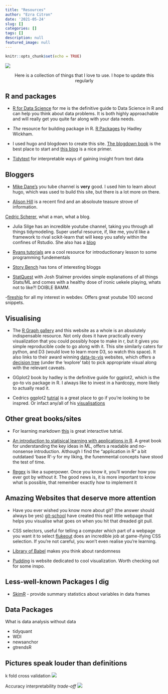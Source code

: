 ```yaml
---
title: "Resources"
author: "Ezra Citron"
date: '2021-05-24'
slug: []
categories: []
tags: []
description: null
featured_image: null
---
```


```r
knitr::opts_chunk$set(echo = TRUE)
```

![](/post_resources/banner-resources.jpeg)

<p style="text-align: center;">Here is a collection of things that I love to use.
I hope to update this regularly</p>

 

## R and packages
- [R for Data Science](https://r4ds.had.co.nz/) for me is the definitive guide to Data Science in R and can help you think about data problems. It is both highly approachable and will really get you quite far along with your data needs. 

- *The* resource for building package in R. [R Packages](https://r-pkgs.org/) by Hadley Wickham.
- I used hugo and blogdown to create this site. [The blogdown book](https://bookdown.org/yihui/blogdown/) is the best place to start and [this blog](https://alison.rbind.io/blog/2020-12-new-year-new-blogdown/) is a nice primer.

- [Tidytext](https://www.tidytextmining.com/) for interpretable ways of gaining insight from text data

## Bloggers
- [Mike Dane's](https://www.youtube.com/channel/UCvmINlrza7JHB1zkIOuXEbw) you tube channel is **very** good. I used him to learn about hugo, which was used to build this site, but there is a lot more on there.

- [Alison Hill](https://alison.rbind.io/projects/) is a recent find and an absoloute teasure strove of information. 

[Cedric Scherer](https://www.cedricscherer.com/), what a man, what a blog. 

- Julia Silge has an incredible youtube channel, taking you through all things tidymodeling. Super useful resource, if, like me, you'd like a framework to rival scikit-learn that will keep you safely within the confines of Rstudio. She also has a [blog](https://juliasilge.com/)

- [Ryans tutorials](https://ryanstutorials.net/) are a cool resource for introductionary lesson to some programming fundementals

- [Story Bench](https://www.storybench.org/category/how-to/) has tons of interesting bloggs

- [StatQuest](https://www.youtube.com/channel/UCtYLUTtgS3k1Fg4y5tAhLbw) with Josh Stalmer provides simple explanations of all things Stats/ML and comes with a healthy dose of ironic uekele playing, whats not to like?! DOIBLE BAMM. 

-[fireship](https://www.youtube.com/channel/UCsBjURrPoezykLs9EqgamOA) for all my interest in webdev. Offers great youtube 100 second snippets. 

## Visualising

- The [R Graph gallery](https://www.r-graph-gallery.com/) and this website as a whole is an absolutely indispensable resource. Not only does it have practically every visualization that you could possibly hope to make in r, but it gives you simple reproducible code to go along with it. This site similarly caters for python, and D3 (would love to learn more D3, so watch this space). It also links to their award winning [data-to-vis](https://www.data-to-viz.com/#explore) websites, which offers a [decision tree](https://www.data-to-viz.com/) (under the 'explore' tab) to pick appropriate visual along with the relevant caveats. 

- GGplot2 book by hadley is the definitive guide for ggplot2, which is the go-to vis package in R. I always like to invest in a hardcopy, more likely to actually read it.

- Cedrics ggplot2 [tutrial](https://www.cedricscherer.com/2019/08/05/a-ggplot2-tutorial-for-beautiful-plotting-in-r/#panels) is a great place to go if you're looking to be inspred. Or infact any/all of his [visualisations](https://www.cedricscherer.com/top/dataviz/)

## Other great books/sites

- For learning markdown [this](https://commonmark.org/help/tutorial/) is great interactive tutrial.

- [An introduction to statisical learning with applications in R](https://static1.squarespace.com/static/5ff2adbe3fe4fe33db902812/t/6062a083acbfe82c7195b27d/1617076404560/ISLR%2BSeventh%2BPrinting.pdf). A great book for understanding the key ideas in ML, offers a readable and no-nonsense introduction. Although I find the "application in R" a bit outdataed 'base R'-y for my liking, the funenmental concepts have stood the test of time. 

- [Regex](https://www.regular-expressions.info/tutorial.html) is like a superpower. Once you know it, you'll wonder how you ever got by without it. The good news is, it is more important to know what is possible, that remember exactly how to implement it

## Amazing Websites that deserve more attention

- Have you ever wished you know more about git? (the answer should always be yes)
[git-school](https://git-school.github.io/visualizing-git/) have created this neat little webpage that helps you visualise what goes on when you hit that dreaded git pull.

- CSS selectors, useful for telling a computer which part of a webpage you want it to select 
[flukeout](https://flukeout.github.io/) does an incredible job at game-ifying CSS selection. If you're not careful, you won't even realise you're learning. 

- [Library of Babel](https://libraryofbabel.info/) makes you think about randomness

- [Pudding](https://pudding.cool/) is website dedicated to cool visualization. Worth checking out for some inspo.


## Less-well-known Packages I dig

- [SkimR](https://cran.r-project.org/web/packages/skimr/vignettes/skimr.html) - provide summary statistics about variables in data frames

## Data Packages
What is data analysis without data

- tidyquant
- WDI
- newsanchor
- gtrendsR



## Pictures speak louder than definitions

k fold cross validation
![](/post_resources/kf-cv.png)

Accuracy interpretability *trade-off*
![](/post_resources/accuracy_interpret.png)


